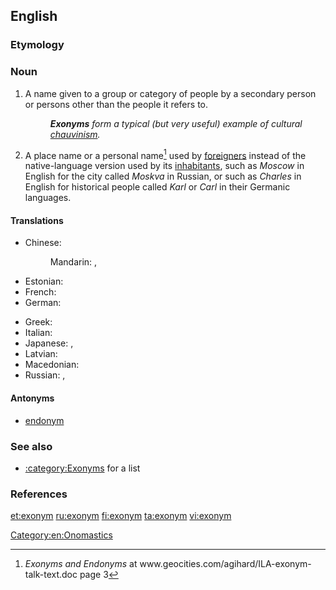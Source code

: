 {{also|Exonym}}
==English==

===Etymology===
{{confix|exo|gloss1=outside|onym|gloss2=name}}

===Noun===
{{wikipedia|lang=en}}
{{en-noun}}

# A name given to a group or category of people by a secondary person or persons other than the people it refers to.
#: '''''Exonyms''' form a typical (but very useful) example of cultural [[chauvinism]].''
# A place name or a personal name<ref>''Exonyms and Endonyms'' at www.geocities.com/agihard/ILA-exonym-talk-text.doc page 3</ref> used by [[foreigner]]s instead of the native-language version used by its [[inhabitants]], such as ''Moscow'' in English for the city called ''Moskva'' in Russian, or such as ''Charles'' in English for historical people called ''Karl'' or ''Carl'' in their Germanic languages.

====Translations====
{{trans-top|a name given to a group or category of people or historical persons by a secondary person or persons other than the people it refers to}}
* Chinese:
*: Mandarin: {{t|cmn|外來地名|sc=Hani}},  {{t|cmn|外来地名|tr=wàilái dìmíng|sc=Hani}}
* Estonian: {{t|et|eksonüüm}}
* French: {{t+|fr|exonyme|m}}
* German: {{t+|de|Exonym|n}}
{{trans-mid}}
* Greek: {{t|el|εξώνυμο|n|sc=Grek}}
* Italian: {{t|it|esonimo|m}}
* Japanese: {{t|ja|外名|tr=がいめい, gaimei}},  {{t|ja|エクソニム|tr=ekusonimu}}
* Latvian: {{t|lv|eksonīms|m}}
* Macedonian: {{t|mk|егзоним|m|tr=egzoním}}
* Russian: {{t+|ru|экзоним|m|tr=ekzónim}},  {{t|ru|иноназвание|n|tr=inonazvánije}}
{{trans-bottom}}

====Antonyms====
* [[endonym]]

===See also===
* [[:category:Exonyms]] for a list

===References===
<references/>

[[Category:en:Onomastics]]

[[et:exonym]]
[[ru:exonym]]
[[fi:exonym]]
[[ta:exonym]]
[[vi:exonym]]